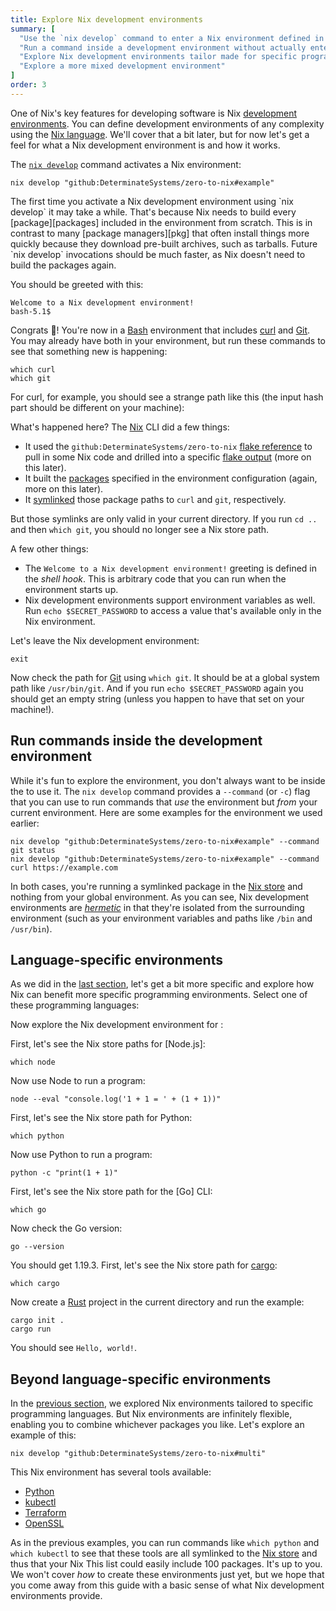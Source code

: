 ```yaml
---
title: Explore Nix development environments
summary: [
  "Use the `nix develop` command to enter a Nix environment defined in a remote [flake](/concepts/flakes)",
  "Run a command inside a development environment without actually entering that environment",
  "Explore Nix development environments tailor made for specific programming languages",
  "Explore a more mixed development environment"
]
order: 3
---
```


One of Nix's key features for developing software is Nix [development environments][dev].
You can define development environments of any complexity using the [Nix language][language].
We'll cover that a bit later, but for now let's get a feel for what a Nix development environment is and how it works.

The [`nix develop`][nix-develop] command activates a Nix environment:

```shell
nix develop "github:DeterminateSystems/zero-to-nix#example"
```

<Warning title="Load times">
The first time you activate a Nix development environment using `nix develop` it may take a while.
That's because Nix needs to build every [package][packages] included in the environment from scratch.
This is in contrast to many [package managers][pkg] that often install things more quickly because they download pre-built archives, such as tarballs.
Future `nix develop` invocations should be much faster, as Nix doesn't need to build the packages again.
</Warning>

You should be greeted with this:

```shell
Welcome to a Nix development environment!
bash-5.1$
```

Congrats 🚀! You're now in a [Bash] environment that includes [curl] and [Git].
You may already have both in your environment, but run these commands to see that something new is happening:

```shell
which curl
which git
```

For curl, for example, you should see a strange path like this (the input hash part should be different on your machine):

<NixStorePath pkg="curl-7.86.0-bin" bin="curl" />

What's happened here? The [Nix] CLI did a few things:

* It used the `github:DeterminateSystems/zero-to-nix` [flake reference][flakes] to pull in some Nix code and drilled into a specific [flake output][output] (more on this later).
* It built the [packages] specified in the environment configuration (again, more on this later).
* It [symlinked] those package paths to `curl` and `git`, respectively.

But those symlinks are only valid in your current directory. If you run `cd ..` and then `which git`, you should no longer see a Nix store path.

A few other things:

* The `Welcome to a Nix development environment!` greeting is defined in the *shell hook*. This is arbitrary code that you can run when the environment starts up.
* Nix development environments support environment variables as well. Run `echo $SECRET_PASSWORD` to access a value that's available only in the Nix environment.

Let's leave the Nix development environment:

```shell
exit
```

Now check the path for [Git] using `which git`. It should be at a global system path like `/usr/bin/git`.
And if you run `echo $SECRET_PASSWORD` again you should get an empty string (unless you happen to have that set on your machine!).

## Run commands inside the development environment

While it's fun to explore the environment, you don't always want to be inside the to use it.
The `nix develop` command provides a `--command` (or `-c`) flag that you can use to run commands that *use* the environment but *from* your current environment.
Here are some examples for the environment we used earlier:

```shell
nix develop "github:DeterminateSystems/zero-to-nix#example" --command git status
nix develop "github:DeterminateSystems/zero-to-nix#example" --command curl https://example.com
```

In both cases, you're running a symlinked package in the [Nix store][store] and nothing from your global environment.
As you can see, Nix development environments are [*hermetic*][hermeticity] in that they're isolated from the surrounding environment (such as your environment variables and paths like `/bin` and `/usr/bin`).

## Language-specific environments

As we did in the [last section][last], let's get a bit more specific and explore how Nix can benefit more specific programming environments.
Select one of these programming languages:

<Languages client:load />

Now explore the Nix development environment for <Language client:load />:

<NixDevelop client:load />

<SpecificLanguage client:load lang="JavaScript">
First, let's see the Nix store paths for [Node.js]:

```shell
which node
```

Now use Node to run a program:

```shell
node --eval "console.log('1 + 1 = ' + (1 + 1))"
```
</SpecificLanguage>
<SpecificLanguage client:load lang="Python">
First, let's see the Nix store path for Python:

```shell
which python
```

Now use Python to run a program:

```shell
python -c "print(1 + 1)"
```
</SpecificLanguage>
<SpecificLanguage client:load lang="Go">
First, let's see the Nix store path for the [Go] CLI:

```shell
which go
```

Now check the Go version:

```shell
go --version
```

You should get 1.19.3.
</SpecificLanguage>
<SpecificLanguage client:load lang="Rust">
First, let's see the Nix store path for [cargo]:

```shell
which cargo
```

Now create a [Rust] project in the current directory and run the example:

```shell
cargo init .
cargo run
```

You should see `Hello, world!`.
</SpecificLanguage>

## Beyond language-specific environments

In the [previous section](#language-specific-environments), we explored Nix environments tailored to specific programming languages.
But Nix environments are infinitely flexible, enabling you to combine whichever packages you like.
Let's explore an example of this:

```shell
nix develop "github:DeterminateSystems/zero-to-nix#multi"
```

This Nix environment has several tools available:

* [Python]
* [kubectl]
* [Terraform]
* [OpenSSL]

As in the previous examples, you can run commands like `which python` and `which kubectl` to see that these tools are all symlinked to the [Nix store][store] and thus that your Nix
This list could easily include 100 packages.
It's up to you.
We won't cover *how* to create these environments just yet, but we hope that you come away from this guide with a basic sense of what Nix development environments provide.

[bash]: https://www.gnu.org/software/bash
[cargo]: https://doc.rust-lang.org/stable/cargo
[curl]: https://curl.se
[dev]: /concepts/dev-env
[flakes]: /concepts/flakes
[git]: https://git-scm.com
[go]: https://go.dev
[hermeticity]: /concepts/hermeticity
[kubectl]: https://kubernetes.io/docs/reference/kubectl
[language]: /concepts/nix-language
[last]: /start/nix-run
[nix]: /concepts/nix
[nix-develop]: https://nixos.org/manual/nix/stable/command-ref/new-cli/nix3-develop
[node.js]: https://nodejs.org
[npm]: https://npmjs.org
[openssl]: https://openssl.org
[output]: /concepts/flake-outputs
[packages]: /concepts/package
[pkg]: /concepts/package-management
[python]: https://python.org
[rust]: https://rust-lang.org
[store]: /concepts/nix-store
[symlinked]: https://en.wikipedia.org/wiki/Symbolic_link
[terraform]: https://terraform.io
